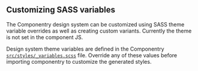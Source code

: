 ## Customizing SASS variables

The Componentry design system can be customized using SASS theme variable overrides as
well as creating custom variants. Currently the theme is not set in the component JS.

Design system theme variables are defined in the Componentry
[`src/styles/_variables.scss`][variables] file. Override any of these values before
importing componentry to customize the generated styles.

[variables]:
  https://github.com/crystal-ball/componentry/blob/master/src/styles/_variables.scsss
